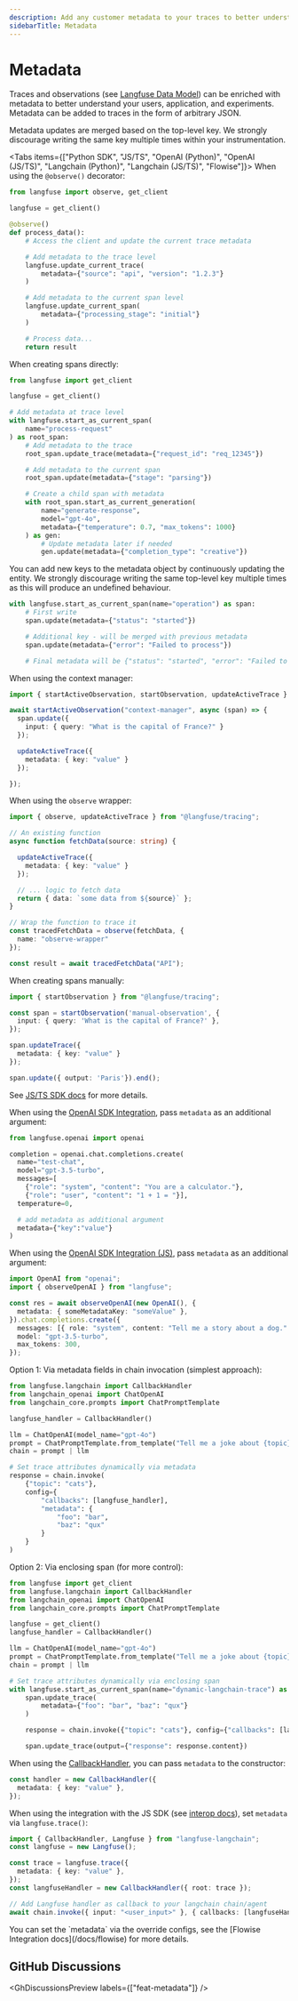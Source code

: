 ```yaml
---
description: Add any customer metadata to your traces to better understand your users, application and experiments.
sidebarTitle: Metadata
---
```


# Metadata

Traces and observations (see [Langfuse Data Model](/docs/tracing-data-model)) can be enriched with metadata to better understand your users, application, and experiments.
Metadata can be added to traces in the form of arbitrary JSON.

Metadata updates are merged based on the top-level key.
We strongly discourage writing the same key multiple times within your instrumentation.

<Tabs items={["Python SDK", "JS/TS", "OpenAI (Python)", "OpenAI (JS/TS)", "Langchain (Python)", "Langchain (JS/TS)", "Flowise"]}>
<Tab>
When using the `@observe()` decorator:

```python
from langfuse import observe, get_client

langfuse = get_client()

@observe()
def process_data():
    # Access the client and update the current trace metadata

    # Add metadata to the trace level
    langfuse.update_current_trace(
        metadata={"source": "api", "version": "1.2.3"}
    )

    # Add metadata to the current span level
    langfuse.update_current_span(
        metadata={"processing_stage": "initial"}
    )

    # Process data...
    return result
```

When creating spans directly:

```python
from langfuse import get_client

langfuse = get_client()

# Add metadata at trace level
with langfuse.start_as_current_span(
    name="process-request"
) as root_span:
    # Add metadata to the trace
    root_span.update_trace(metadata={"request_id": "req_12345"})

    # Add metadata to the current span
    root_span.update(metadata={"stage": "parsing"})

    # Create a child span with metadata
    with root_span.start_as_current_generation(
        name="generate-response",
        model="gpt-4o",
        metadata={"temperature": 0.7, "max_tokens": 1000}
    ) as gen:
        # Update metadata later if needed
        gen.update(metadata={"completion_type": "creative"})
```

You can add new keys to the metadata object by continuously updating the entity.
We strongly discourage writing the same top-level key multiple times as this will produce an undefined behaviour.

```python
with langfuse.start_as_current_span(name="operation") as span:
    # First write
    span.update(metadata={"status": "started"})

    # Additional key - will be merged with previous metadata
    span.update(metadata={"error": "Failed to process"})

    # Final metadata will be {"status": "started", "error": "Failed to process"}
```

</Tab>
<Tab title="JS/TS SDK">

When using the context manager:

```ts
import { startActiveObservation, startObservation, updateActiveTrace } from "@langfuse/tracing";

await startActiveObservation("context-manager", async (span) => {
  span.update({
    input: { query: "What is the capital of France?" }
  });

  updateActiveTrace({
    metadata: { key: "value" }
  });

});
```

When using the `observe` wrapper:

```ts
import { observe, updateActiveTrace } from "@langfuse/tracing";

// An existing function
async function fetchData(source: string) {

  updateActiveTrace({
    metadata: { key: "value" }
  });

  // ... logic to fetch data
  return { data: `some data from ${source}` };
}

// Wrap the function to trace it
const tracedFetchData = observe(fetchData, {
  name: "observe-wrapper"
});

const result = await tracedFetchData("API");
```

When creating spans manually:

```ts
import { startObservation } from "@langfuse/tracing";

const span = startObservation('manual-observation', {
  input: { query: 'What is the capital of France?' },
});

span.updateTrace({
  metadata: { key: "value" }
});

span.update({ output: 'Paris'}).end();
```

See [JS/TS SDK docs](/docs/sdk/typescript/guide) for more details.

</Tab>
<Tab title="OpenAI (Python v2)">

When using the [OpenAI SDK Integration](/integrations/model-providers/openai-py), pass `metadata` as an additional argument:

```python
from langfuse.openai import openai

completion = openai.chat.completions.create(
  name="test-chat",
  model="gpt-3.5-turbo",
  messages=[
    {"role": "system", "content": "You are a calculator."},
    {"role": "user", "content": "1 + 1 = "}],
  temperature=0,

  # add metadata as additional argument
  metadata={"key":"value"}
)
```

</Tab>
<Tab title="OpenAI (JS/TS)">

When using the [OpenAI SDK Integration (JS)](/integrations/model-providers/openai-js), pass `metadata` as an additional argument:

```ts
import OpenAI from "openai";
import { observeOpenAI } from "langfuse";

const res = await observeOpenAI(new OpenAI(), {
  metadata: { someMetadataKey: "someValue" },
}).chat.completions.create({
  messages: [{ role: "system", content: "Tell me a story about a dog." }],
  model: "gpt-3.5-turbo",
  max_tokens: 300,
});
```

</Tab>
<Tab>

Option 1: Via metadata fields in chain invocation (simplest approach):

```python
from langfuse.langchain import CallbackHandler
from langchain_openai import ChatOpenAI
from langchain_core.prompts import ChatPromptTemplate

langfuse_handler = CallbackHandler()

llm = ChatOpenAI(model_name="gpt-4o")
prompt = ChatPromptTemplate.from_template("Tell me a joke about {topic}")
chain = prompt | llm

# Set trace attributes dynamically via metadata
response = chain.invoke(
    {"topic": "cats"},
    config={
        "callbacks": [langfuse_handler],
        "metadata": {
            "foo": "bar",
            "baz": "qux"
        }
    }
)
```

Option 2: Via enclosing span (for more control):

```python
from langfuse import get_client
from langfuse.langchain import CallbackHandler
from langchain_openai import ChatOpenAI
from langchain_core.prompts import ChatPromptTemplate

langfuse = get_client()
langfuse_handler = CallbackHandler()

llm = ChatOpenAI(model_name="gpt-4o")
prompt = ChatPromptTemplate.from_template("Tell me a joke about {topic}")
chain = prompt | llm

# Set trace attributes dynamically via enclosing span
with langfuse.start_as_current_span(name="dynamic-langchain-trace") as span:
    span.update_trace(
        metadata={"foo": "bar", "baz": "qux"}
    )

    response = chain.invoke({"topic": "cats"}, config={"callbacks": [langfuse_handler]})

    span.update_trace(output={"response": response.content})
```

</Tab>
<Tab title="Langchain (JS/TS)">

When using the [CallbackHandler](/integrations/frameworks/langchain), you can pass `metadata` to the constructor:

```ts
const handler = new CallbackHandler({
  metadata: { key: "value" },
});
```

When using the integration with the JS SDK (see [interop docs](/integrations/frameworks/langchain#interoperability)), set `metadata` via `langfuse.trace()`:

```ts
import { CallbackHandler, Langfuse } from "langfuse-langchain";
const langfuse = new Langfuse();

const trace = langfuse.trace({
  metadata: { key: "value" },
});
const langfuseHandler = new CallbackHandler({ root: trace });

// Add Langfuse handler as callback to your langchain chain/agent
await chain.invoke({ input: "<user_input>" }, { callbacks: [langfuseHandler] });
```

</Tab>

<Tab title="Flowise">
You can set the `metadata` via the override configs, see the [Flowise Integration docs](/docs/flowise) for more details.

</Tab>

</Tabs>

## GitHub Discussions


<GhDiscussionsPreview labels={["feat-metadata"]} />
